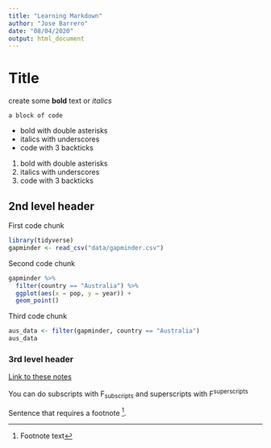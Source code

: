 ```yaml
---
title: "Learning Markdown"
author: "Jose Barrero"
date: "08/04/2020"
output: html_document
---
```


# Title
create some **bold** text or _italics_

```
a block of code
```

* bold with double asterisks
* italics with underscores
* code with 3 backticks


1. bold with double asterisks
2. italics with underscores
3. code with 3 backticks

## 2nd level header

First code chunk

```r
library(tidyverse)
gapminder <- read_csv("data/gapminder.csv")

```

Second code chunk

```r
gapminder %>%
  filter(country == "Australia") %>%
  ggplot(aes(x = pop, y = year)) +
  geom_point()
```


Third code chunk

```r
aus_data <- filter(gapminder, country == "Australia")
aus_data
```


### 3rd level header

[Link to these notes](https://csiro-data-school.github.io/rmarkdown/)

You can do subscripts with F~subscripts~ and superscripts with F^superscripts^

Sentence that requires a footnote [^1].

[^1]: Footnote text





